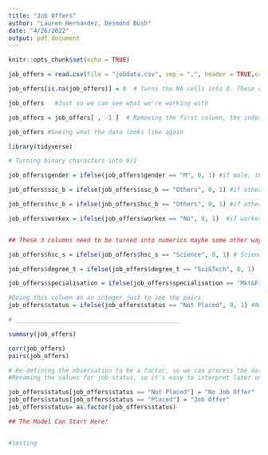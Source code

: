```yaml
---
title: "Job Offers"
author: "Lauren Hernandez, Desmond Bush"
date: "4/26/2022"
output: pdf_document
---
```


```r
knitr::opts_chunk$set(echo = TRUE)
```



```r

job_offers = read.csv(file = "jobdata.csv", sep = ",", header = TRUE,comment.char = "") #Import data **name it as jobdata.csv for this                                                                                           to work

job_offers[is.na(job_offers)] = 0  # Turns the NA cells into 0. These cells are 0, and they're under the "salary" column, for those                                         who did NOT get a job

job_offers   #Just so we can see what we're working with

job_offers = job_offers[ , -1 ]  # Removing the first column, the index of the individual is not a variable

job_offers #Seeing what the data looks like again

```





```r
library(tidyverse)

# Turning binary characters into 0/1

job_offers$gender = ifelse(job_offers$gender == "M", 0, 1) #if male, then M = 0; if female, then F = 1

job_offers$ssc_b = ifelse(job_offers$ssc_b == "Others", 0, 1) #if others, others = o; if Central, Central = 1

job_offers$hsc_b = ifelse(job_offers$hsc_b == "Others", 0, 1) #if others, others = o; if Central, Central = 1

job_offers$workex = ifelse(job_offers$workex == "No", 0, 1)  #if workex = no, workex = 0; if workex = yes, workex = 1


## These 3 columns need to be turned into numerics maybe some other way. All I coiuld figure out was the binary application

job_offers$hsc_s = ifelse(job_offers$hsc_s == "Science", 0, 1) # Science = 0, Commerce/Arts = 1

job_offers$degree_t = ifelse(job_offers$degree_t == "Sci&Tech", 0, 1)  # Sci&Tech = 0, others = 1

job_offers$specialisation = ifelse(job_offers$specialisation == "Mkt&Fin", 0, 1) #Mkt&Fin = 0, others = 1

#Doing this column as an integer just to see the pairs
job_offers$status = ifelse(job_offers$status == "Not Placed", 0, 1) #Not placed = 0, placed = 1

# ______________________________________________

summary(job_offers)

corr(job_offers)
pairs(job_offers)

```


```r

# Re-defining the observation to be a factor, so we can process the data
#Renaming the values for job status, so it's easy to interpret later on

job_offers$status[job_offers$status == "Not Placed"] = "No Job Offer"
job_offers$status[job_offers$status == "Placed"] = "Job Offer"
job_offers$status= as.factor(job_offers$status)

## The Model Can Start Here!


#testing 




```









